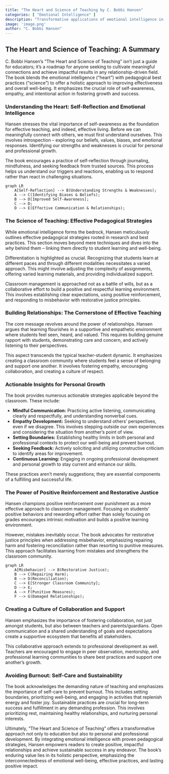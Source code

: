```yaml
---
title: "The Heart and Science of Teaching by C. Bobbi Hansen"
categories: [ "Emotional Intelligence" ]
description: "Transformative applications of emotional intelligence in education"
image: 'image.png'
author: "C. Bobbi Hansen"
---
```

## The Heart and Science of Teaching: A Summary

C. Bobbi Hansen's "The Heart and Science of Teaching" isn't just a guide for educators; it's a roadmap for anyone seeking to cultivate meaningful connections and achieve impactful results in any relationship-driven field.  The book blends the emotional intelligence ("heart") with pedagogical best practices ("science") to offer a holistic approach to improving effectiveness and overall well-being.  It emphasizes the crucial role of self-awareness, empathy, and intentional action in fostering growth and success.

### Understanding the Heart: Self-Reflection and Emotional Intelligence

Hansen stresses the vital importance of self-awareness as the foundation for effective teaching, and indeed, effective living.  Before we can meaningfully connect with others, we must first understand ourselves.  This involves introspection – exploring our beliefs, values, biases, and emotional responses.  Identifying our strengths and weaknesses is crucial for personal and professional growth.

The book encourages a practice of self-reflection through journaling, mindfulness, and seeking feedback from trusted sources.  This process helps us understand our triggers and reactions, enabling us to respond rather than react in challenging situations.

```mermaid
graph LR
    A[Self-Reflection] --> B(Understanding Strengths & Weaknesses);
    A --> C(Identifying Biases & Beliefs);
    B --> D[Improved Self-Awareness];
    C --> D;
    D --> E(Effective Communication & Relationships);
```

### The Science of Teaching: Effective Pedagogical Strategies

While emotional intelligence forms the bedrock, Hansen meticulously outlines effective pedagogical strategies rooted in research and best practices. This section moves beyond mere techniques and dives into the *why* behind them – linking them directly to student learning and well-being.

Differentiation is highlighted as crucial. Recognizing that students learn at different paces and through different modalities necessitates a varied approach.  This might involve adjusting the complexity of assignments, offering varied learning materials, and providing individualized support.

Classroom management is approached not as a battle of wills, but as a collaborative effort to build a positive and respectful learning environment. This involves establishing clear expectations, using positive reinforcement, and responding to misbehavior with restorative justice principles.


### Building Relationships: The Cornerstone of Effective Teaching

The core message revolves around the power of relationships. Hansen argues that learning flourishes in a supportive and empathetic environment where students feel seen, heard, and valued. This requires building genuine rapport with students, demonstrating care and concern, and actively listening to their perspectives.

This aspect transcends the typical teacher-student dynamic. It emphasizes creating a classroom community where students feel a sense of belonging and support one another.  It involves fostering empathy, encouraging collaboration, and creating a culture of respect.  


### Actionable Insights for Personal Growth

The book provides numerous actionable strategies applicable beyond the classroom.  These include:

* **Mindful Communication:**  Practicing active listening, communicating clearly and respectfully, and understanding nonverbal cues.
* **Empathy Development:**  Seeking to understand others' perspectives, even if we disagree.  This involves stepping outside our own experiences and considering the situation from another's point of view.
* **Setting Boundaries:**  Establishing healthy limits in both personal and professional contexts to protect our well-being and prevent burnout.
* **Seeking Feedback:**  Actively soliciting and utilizing constructive criticism to identify areas for improvement.
* **Continuous Learning:**  Engaging in ongoing professional development and personal growth to stay current and enhance our skills.

These practices aren't merely suggestions; they are essential components of a fulfilling and successful life.


###  The Power of  Positive Reinforcement and Restorative Justice

Hansen champions positive reinforcement over punishment as a more effective approach to classroom management.  Focusing on students' positive behaviors and rewarding effort rather than solely focusing on grades encourages intrinsic motivation and builds a positive learning environment.  

However, mistakes inevitably occur. The book advocates for restorative justice principles when addressing misbehavior, emphasizing repairing harm and fostering reconciliation rather than resorting to punitive measures.  This approach facilitates learning from mistakes and strengthens the classroom community.


```mermaid
graph LR
    A[Misbehavior] --> B(Restorative Justice);
    B --> C(Repairing Harm);
    B --> D(Reconciliation);
    C --> E[Stronger Classroom Community];
    D --> E;
    A --> F(Punitive Measures);
    F --> G(Damaged Relationships);
```


###  Creating a Culture of Collaboration and Support

Hansen emphasizes the importance of fostering collaboration, not just amongst students, but also between teachers and parents/guardians. Open communication and a shared understanding of goals and expectations create a supportive ecosystem that benefits all stakeholders.

This collaborative approach extends to professional development as well.  Teachers are encouraged to engage in peer observation, mentorship, and professional learning communities to share best practices and support one another's growth.


###  Avoiding Burnout:  Self-Care and Sustainability

The book acknowledges the demanding nature of teaching and emphasizes the importance of self-care to prevent burnout.  This includes setting boundaries, prioritizing well-being, and engaging in activities that replenish energy and foster joy.  Sustainable practices are crucial for long-term success and fulfillment in any demanding profession.  This involves prioritizing rest, maintaining healthy relationships, and nurturing personal interests.

Ultimately, "The Heart and Science of Teaching" offers a transformative approach not only to education but also to personal and professional development. By integrating emotional intelligence with proven pedagogical strategies, Hansen empowers readers to create positive, impactful relationships and achieve sustainable success in any endeavor. The book's enduring value lies in its holistic perspective, emphasizing the interconnectedness of emotional well-being, effective practices, and lasting positive impact.


